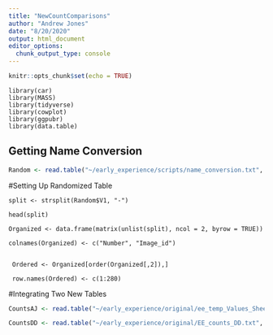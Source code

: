 ```yaml
---
title: "NewCountComparisons"
author: "Andrew Jones"
date: "8/20/2020"
output: html_document
editor_options: 
  chunk_output_type: console
---
```


```r
knitr::opts_chunk$set(echo = TRUE)
```


```Load
library(car)
library(MASS)
library(tidyverse)
library(cowplot)
library(ggpubr)
library(data.table)
```

## Getting Name Conversion

```r
Random <- read.table("~/early_experience/scripts/name_conversion.txt", header = FALSE,stringsAsFactors = FALSE)
```

#Setting Up Randomized Table 
```Strsplt
split <- strsplit(Random$V1, "-")

head(split)

Organized <- data.frame(matrix(unlist(split), ncol = 2, byrow = TRUE))

colnames(Organized) <- c("Number", "Image_id")
 
 
 Ordered <- Organized[order(Organized[,2]),]
 
 row.names(Ordered) <- c(1:280)
```

#Integrating Two New Tables
```r
CountsAJ <- read.table("~/early_experience/original/ee_temp_Values_Sheet_AJ.txt", header = FALSE,stringsAsFactors = FALSE)

CountsDD <- read.table("~/early_experience/original/EE_counts_DD.txt", header = FALSE,stringsAsFactors = FALSE)
```




